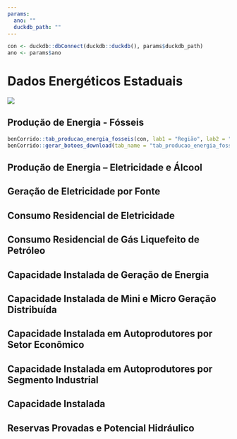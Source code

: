 ```yaml
---
params:
  ano: ""
  duckdb_path: ""
---
```


```r
con <- duckdb::dbConnect(duckdb::duckdb(), params$duckdb_path)
ano <- params$ano
```

# Dados Energéticos Estaduais

![](../img/capas/imagem_cap_8.png)

## Produção de Energia - Fósseis 

```r
benCorrido::tab_producao_energia_fosseis(con, lab1 = "Região", lab2 = "UF")
benCorrido::gerar_botoes_download(tab_name = "tab_producao_energia_fosseis")
```


## Produção de Energia – Eletricidade e Álcool  


## Geração de Eletricidade por Fonte  


## Consumo Residencial de Eletricidade  


## Consumo Residencial de Gás Liquefeito de Petróleo  


## Capacidade Instalada de Geração de Energia  


## Capacidade Instalada de Mini e Micro Geração Distribuída  


## Capacidade Instalada em Autoprodutores por Setor Econômico  


## Capacidade Instalada em Autoprodutores por Segmento Industrial  


## Capacidade Instalada  


## Reservas Provadas e Potencial Hidráulico